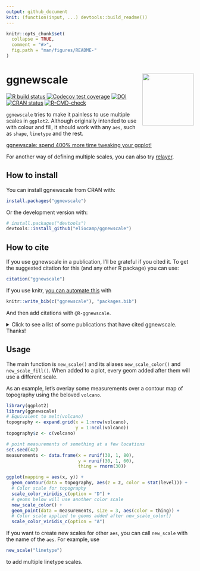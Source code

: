 ```yaml
---
output: github_document
knit: (function(input, ...) devtools::build_readme())
---
```

<!-- README.md is generated from README.Rmd. Please edit that file -->

```r
knitr::opts_chunk$set(
  collapse = TRUE,
  comment = "#>",
  fig.path = "man/figures/README-"
)
```
# ggnewscale <img src='man/figures/logo.png' align="right" height="138.5" />
 
<!-- badges: start -->

[![R build
status](https://github.com/eliocamp/ggnewscale/workflows/R-CMD-check/badge.svg)](https://github.com/eliocamp/ggnewscale/actions)
[![Codecov test
coverage](https://codecov.io/gh/eliocamp/ggnewscale/branch/master/graph/badge.svg)](https://app.codecov.io/gh/eliocamp/ggnewscale?branch=master)
[![DOI](https://zenodo.org/badge/161934647.svg)](https://zenodo.org/badge/latestdoi/161934647)
[![CRAN
status](http://www.r-pkg.org/badges/version/ggnewscale)](https://cran.r-project.org/package=ggnewscale)
[![R-CMD-check](https://github.com/eliocamp/ggnewscale/actions/workflows/R-CMD-check.yaml/badge.svg)](https://github.com/eliocamp/ggnewscale/actions/workflows/R-CMD-check.yaml)
<!-- badges: end -->

`ggnewscale` tries to make it painless to use multiple scales in `ggplot2`. Although originally intended to use with colour and fill, it should work with any `aes`, such as `shape`, `linetype` and the rest.

[ggnewscale: spend 400% more time tweaking your ggplot!](https://web.archive.org/web/20220511154749/https://twitter.com/mattansb/status/1524415881920528385)

For another way of defining multiple scales, you can also try [relayer](https://github.com/clauswilke/relayer).

## How to install

You can install ggnewscale from CRAN with:

```r
install.packages("ggnewscale")
```

Or the development version with:

```r
# install.packages("devtools")
devtools::install_github("eliocamp/ggnewscale")
```

## How to cite

If you use ggnewscale in a publication, I'll be grateful if you cited it. To get the suggested citation for this (and any other R package) you can use:

```r
citation("ggnewscale")
```

If you use knitr, [you can automate this](https://bookdown.org/yihui/rmarkdown-cookbook/write-bib.html) with

```r
knitr::write_bib(c("ggnewscale"), "packages.bib")
```

And then add citations with `@R-ggnewscale`.


<details>
 <summary>Click to see a list of some publications that have cited ggnewscale. Thanks!</summary>

```r
bib <- "ggnewscale-cited.bib"

RefManageR::ReadBib(bib)
```
</details>

## Usage

The main function is `new_scale()` and its aliases `new_scale_color()` and `new_scale_fill()`. When added to a plot, every geom added after them will use a different scale.

As an example, let's overlay some measurements over a contour map of topography using the beloved `volcano`. 

```r
library(ggplot2)
library(ggnewscale)
# Equivalent to melt(volcano)
topography <- expand.grid(x = 1:nrow(volcano),
                          y = 1:ncol(volcano))
topography$z <- c(volcano)

# point measurements of something at a few locations
set.seed(42)
measurements <- data.frame(x = runif(30, 1, 80),
                           y = runif(30, 1, 60),
                           thing = rnorm(30))

ggplot(mapping = aes(x, y)) +
  geom_contour(data = topography, aes(z = z, color = stat(level))) +
  # Color scale for topography
  scale_color_viridis_c(option = "D") +
  # geoms below will use another color scale
  new_scale_color() +
  geom_point(data = measurements, size = 3, aes(color = thing)) +
  # Color scale applied to geoms added after new_scale_color()
  scale_color_viridis_c(option = "A")
```


If you want to create new scales for other `aes`, you can call `new_scale` with the name of the `aes`. For example, use 

```r
new_scale("linetype")
```

to add multiple linetype scales. 
